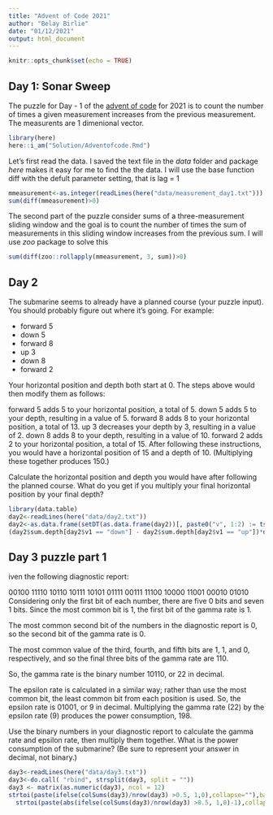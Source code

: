 ```yaml
---
title: "Advent of Code 2021"
author: "Belay Birlie"
date: "01/12/2021"
output: html_document
---
```


```r
knitr::opts_chunk$set(echo = TRUE)
```

## Day 1: Sonar Sweep

The puzzle for Day - 1 of the [advent of code](https://adventofcode.com/2021/) for 2021 is to count the number of times a given measurement increases from the previous measurement. The measurents are 1 dimenional vector.  
```r

library(here)
here::i_am("Solution/Adventofcode.Rmd")

```

Let's first read the data. I saved the text file in the *data* folder and package *here* makes it easy for me to find the the data. I will use the base function diff with the defult parameter setting, that is lag = 1 

```r
mmeasurement<-as.integer(readLines(here("data/measurement_day1.txt")))
sum(diff(mmeasurement)>0)

```

The second part of the puzzle consider sums of a three-measurement sliding window and the goal is to count the number of times the sum of measurements in this sliding window increases from the previous sum. I will use *zoo* package to solve this 

```r
sum(diff(zoo::rollapply(mmeasurement, 3, sum))>0)

```

## Day 2

The submarine seems to already have a planned course (your puzzle input). You should probably figure out where it's going. For example:

  - forward 5
  - down 5
  - forward 8
  - up 3
  - down 8
  - forward 2

Your horizontal position and depth both start at 0. The steps above would then modify them as follows:

forward 5 adds 5 to your horizontal position, a total of 5.
down 5 adds 5 to your depth, resulting in a value of 5.
forward 8 adds 8 to your horizontal position, a total of 13.
up 3 decreases your depth by 3, resulting in a value of 2.
down 8 adds 8 to your depth, resulting in a value of 10.
forward 2 adds 2 to your horizontal position, a total of 15.
After following these instructions, you would have a horizontal position of 15 and a depth of 10. (Multiplying these together produces 150.)

Calculate the horizontal position and depth you would have after following the planned course. What do you get if you multiply your final horizontal position by your final depth?

```r

library(data.table)
day2<-readLines(here("data/day2.txt"))
day2<-as.data.frame(setDT(as.data.frame(day2))[, paste0("v", 1:2) := tstrsplit(day2, " ")][, .(sum.depth = sum(as.numeric(v2))), by = v1])
(day2$sum.depth[day2$v1 == "down"] - day2$sum.depth[day2$v1 == "up"])*day2$sum.depth[day2$v1 == "forward"]


```


## Day 3 puzzle part 1

iven the following diagnostic report:

00100
11110
10110
10111
10101
01111
00111
11100
10000
11001
00010
01010
Considering only the first bit of each number, there are five 0 bits and seven 1 bits. Since the most common bit is 1, the first bit of the gamma rate is 1.

The most common second bit of the numbers in the diagnostic report is 0, so the second bit of the gamma rate is 0.

The most common value of the third, fourth, and fifth bits are 1, 1, and 0, respectively, and so the final three bits of the gamma rate are 110.

So, the gamma rate is the binary number 10110, or 22 in decimal.

The epsilon rate is calculated in a similar way; rather than use the most common bit, the least common bit from each position is used. So, the epsilon rate is 01001, or 9 in decimal. Multiplying the gamma rate (22) by the epsilon rate (9) produces the power consumption, 198.

Use the binary numbers in your diagnostic report to calculate the gamma rate and epsilon rate, then multiply them together. What is the power consumption of the submarine? (Be sure to represent your answer in decimal, not binary.)

```r
day3<-readLines(here("data/day3.txt"))
day3<-do.call( "rbind", strsplit(day3, split = ""))
day3 <- matrix(as.numeric(day3), ncol = 12)
strtoi(paste(ifelse(colSums(day3)/nrow(day3) >0.5, 1,0),collapse=""),base=2)*
  strtoi(paste(abs(ifelse(colSums(day3)/nrow(day3) >0.5, 1,0)-1),collapse=""),base=2)
  
```

